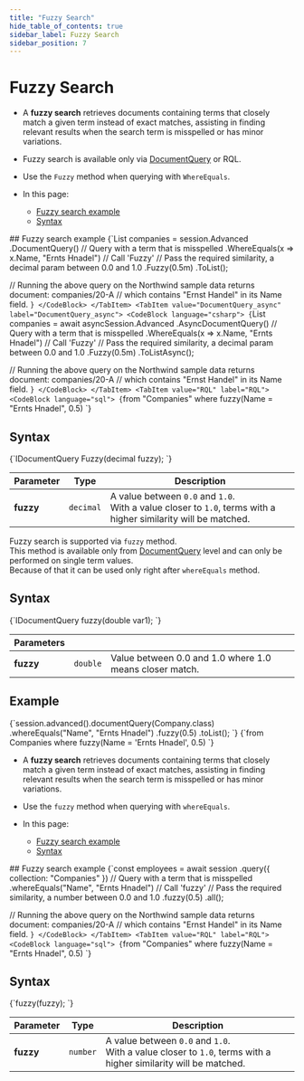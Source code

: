 ---
title: "Fuzzy Search"
hide_table_of_contents: true
sidebar_label: Fuzzy Search
sidebar_position: 7
---




# Fuzzy Search
<LanguageSwitcher supportedLanguages={supportedLanguages} />
<LanguageContent language="csharp">

<Admonition type="note" title="Note">

* A __fuzzy search__ retrieves documents containing terms that closely match a given term instead of exact matches, 
  assisting in finding relevant results when the search term is misspelled or has minor variations.

* Fuzzy search is available only via [DocumentQuery](../../../../client-api/session/querying/document-query/what-is-document-query.mdx) or RQL.

* Use the `Fuzzy` method when querying with `WhereEquals`.

* In this page:
    * [Fuzzy search example](../../../../client-api/session/querying/text-search/fuzzy-search.mdx#fuzzy-search-example)
    * [Syntax](../../../../client-api/session/querying/text-search/fuzzy-search.mdx#syntax)

</Admonition>
## Fuzzy search example

<Tabs groupId='languageSyntax'>
<TabItem value="DocumentQuery" label="DocumentQuery">
<CodeBlock language="csharp">
{`List<Company> companies = session.Advanced
    .DocumentQuery<Company>()
     // Query with a term that is misspelled
    .WhereEquals(x => x.Name, "Ernts Hnadel")
    // Call 'Fuzzy' 
    // Pass the required similarity, a decimal param between 0.0 and 1.0
    .Fuzzy(0.5m)
    .ToList();

// Running the above query on the Northwind sample data returns document: companies/20-A
// which contains "Ernst Handel" in its Name field.
`}
</CodeBlock>
</TabItem>
<TabItem value="DocumentQuery_async" label="DocumentQuery_async">
<CodeBlock language="csharp">
{`List<Company> companies = await asyncSession.Advanced
    .AsyncDocumentQuery<Company>()
     // Query with a term that is misspelled
    .WhereEquals(x => x.Name, "Ernts Hnadel")
     // Call 'Fuzzy' 
     // Pass the required similarity, a decimal param between 0.0 and 1.0
    .Fuzzy(0.5m)
    .ToListAsync();

// Running the above query on the Northwind sample data returns document: companies/20-A
// which contains "Ernst Handel" in its Name field.
`}
</CodeBlock>
</TabItem>
<TabItem value="RQL" label="RQL">
<CodeBlock language="sql">
{`from "Companies"
where fuzzy(Name = "Ernts Hnadel", 0.5)
`}
</CodeBlock>
</TabItem>
</Tabs>



## Syntax

<TabItem value="syntax" label="syntax">
<CodeBlock language="csharp">
{`IDocumentQuery<T> Fuzzy(decimal fuzzy);
`}
</CodeBlock>
</TabItem>

| Parameter   | Type      | Description                                                                                                       |
|-------------|-----------|-------------------------------------------------------------------------------------------------------------------|
| **fuzzy**   | `decimal` | A value between `0.0` and `1.0`.<br/>With a value closer to `1.0`, terms with a higher similarity will be matched. |




</LanguageContent>
<LanguageContent language="java">


Fuzzy search is supported via `fuzzy` method.  
This method is available only from [DocumentQuery](../../../../client-api/session/querying/document-query/what-is-document-query.mdx) level and can only be performed on single term values.  
Because of that it can be used only right after `whereEquals` method.

## Syntax

<TabItem value="fuzzy_1" label="fuzzy_1">
<CodeBlock language="java">
{`IDocumentQuery<T> fuzzy(double var1);
`}
</CodeBlock>
</TabItem>

| Parameters | | |
| ------------- | ------------- | ----- |
| **fuzzy** | `double` | Value between 0.0 and 1.0 where 1.0 means closer match. |

## Example

<Tabs groupId='languageSyntax'>
<TabItem value="Java" label="Java">
<CodeBlock language="java">
{`session.advanced().documentQuery(Company.class)
    .whereEquals("Name", "Ernts Hnadel")
    .fuzzy(0.5)
    .toList();
`}
</CodeBlock>
</TabItem>
<TabItem value="RQL" label="RQL">
<CodeBlock language="sql">
{`from Companies
where fuzzy(Name = 'Ernts Hnadel', 0.5)
`}
</CodeBlock>
</TabItem>
</Tabs>


</LanguageContent>
<LanguageContent language="nodejs">

<Admonition type="note" title="Note">

* A __fuzzy search__ retrieves documents containing terms that closely match a given term instead of exact matches, 
  assisting in finding relevant results when the search term is misspelled or has minor variations.

* Use the `fuzzy` method when querying with `whereEquals`.

* In this page:
    * [Fuzzy search example](../../../../client-api/session/querying/text-search/fuzzy-search.mdx#fuzzy-search-example)
    * [Syntax](../../../../client-api/session/querying/text-search/fuzzy-search.mdx#syntax)

</Admonition>
## Fuzzy search example

<Tabs groupId='languageSyntax'>
<TabItem value="Query" label="Query">
<CodeBlock language="js">
{`const employees = await session
    .query({ collection: "Companies" })
     // Query with a term that is misspelled
    .whereEquals("Name", "Ernts Hnadel")
     // Call 'fuzzy' 
     // Pass the required similarity, a number between 0.0 and 1.0
    .fuzzy(0.5)
    .all();

// Running the above query on the Northwind sample data returns document: companies/20-A
// which contains "Ernst Handel" in its Name field.
`}
</CodeBlock>
</TabItem>
<TabItem value="RQL" label="RQL">
<CodeBlock language="sql">
{`from "Companies"
where fuzzy(Name = "Ernts Hnadel", 0.5)
`}
</CodeBlock>
</TabItem>
</Tabs>



## Syntax

<TabItem value="syntax" label="syntax">
<CodeBlock language="js">
{`fuzzy(fuzzy);
`}
</CodeBlock>
</TabItem>

| Parameter   | Type     | Description                                                                                                       |
|-------------|----------|-------------------------------------------------------------------------------------------------------------------|
| **fuzzy**   | `number` | A value between `0.0` and `1.0`.<br/>With a value closer to `1.0`, terms with a higher similarity will be matched. |




</LanguageContent>

<!---
### Session
- [Query overview](../../../../client-api/session/querying/how-to-query)
- [Full-text search](../../../../client-api/session/querying/text-search/full-text-search)
- [Querying: Basics](../../../../indexes/querying/query-index)


-->